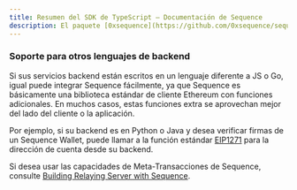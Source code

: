 ```yaml
---
title: Resumen del SDK de TypeScript — Documentación de Sequence
description: El paquete [0xsequence](https://github.com/0xsequence/sequence.js) es versátil y funciona perfectamente tanto en el navegador/cliente como en backends nodejs en Javascript o Typescript. Para backends en Go, el SDK go-sequence ofrece funcionalidades similares, y toda la infraestructura de Sequence está construida usando go-sequence.
---
```


### Soporte para otros lenguajes de backend
Si sus servicios backend están escritos en un lenguaje diferente a JS o Go, igual puede integrar Sequence fácilmente, ya que Sequence es básicamente una biblioteca estándar de cliente Ethereum con funciones adicionales. En muchos casos, estas funciones extra se aprovechan mejor del lado del cliente o la aplicación.

Por ejemplo, si su backend es en Python o Java y desea verificar firmas de un Sequence Wallet, puede llamar a la función estándar [EIP1271](https://eips.ethereum.org/EIPS/eip-1271) para la dirección de cuenta desde su backend.

Si desea usar las capacidades de Meta-Transacciones de Sequence, consulte [Building Relaying Server with Sequence](/guides/building-relaying-server).